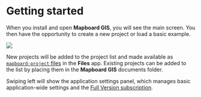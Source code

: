 
# Getting started

When you install and open **Mapboard GIS**, you will see the main screen.
You then have the opportunity to create a new project
or load a basic example.

<Image src="/docs/main-screen.jpg" />

New projects will be added to the project list and made available as
[`mapboard-project` files](/docs/project-file) in the **Files** app. Existing projects can be added to the list
by placing them in the **Mapboard GIS** documents folder.

Swiping left will show the application settings panel, which manages basic application-wide settings
and the [Full Version subscription](/about/pricing).

